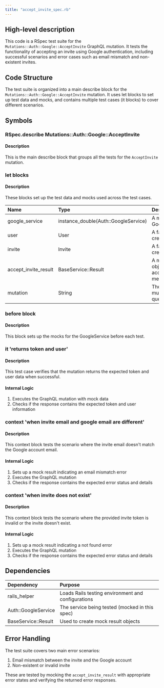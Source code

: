 ```yaml
---
title: "accept_invite_spec.rb"
---
```


## High-level description
This code is a RSpec test suite for the `Mutations::Auth::Google::AcceptInvite` GraphQL mutation. It tests the functionality of accepting an invite using Google authentication, including successful scenarios and error cases such as email mismatch and non-existent invites.

## Code Structure
The test suite is organized into a main describe block for the `Mutations::Auth::Google::AcceptInvite` mutation. It uses let blocks to set up test data and mocks, and contains multiple test cases (it blocks) to cover different scenarios.

## Symbols

### RSpec.describe Mutations::Auth::Google::AcceptInvite
#### Description
This is the main describe block that groups all the tests for the `AcceptInvite` mutation.

### let blocks
#### Description
These blocks set up the test data and mocks used across the test cases.

| Name | Type | Description |
|:-----|:-----|:------------|
| google_service | instance_double(Auth::GoogleService) | A mock of the GoogleService |
| user | User | A factory-created user |
| invite | Invite | A factory-created invite |
| accept_invite_result | BaseService::Result | A mock result object for the accept_invite method |
| mutation | String | The GraphQL mutation query |

### before block
#### Description
This block sets up the mocks for the GoogleService before each test.

### it 'returns token and user'
#### Description
This test case verifies that the mutation returns the expected token and user data when successful.

#### Internal Logic
1. Executes the GraphQL mutation with mock data
2. Checks if the response contains the expected token and user information

### context 'when invite email and google email are different'
#### Description
This context block tests the scenario where the invite email doesn't match the Google account email.

#### Internal Logic
1. Sets up a mock result indicating an email mismatch error
2. Executes the GraphQL mutation
3. Checks if the response contains the expected error status and details

### context 'when invite does not exist'
#### Description
This context block tests the scenario where the provided invite token is invalid or the invite doesn't exist.

#### Internal Logic
1. Sets up a mock result indicating a not found error
2. Executes the GraphQL mutation
3. Checks if the response contains the expected error status and details

## Dependencies
| Dependency | Purpose |
|:-----------|:--------|
| rails_helper | Loads Rails testing environment and configurations |
| Auth::GoogleService | The service being tested (mocked in this spec) |
| BaseService::Result | Used to create mock result objects |

## Error Handling
The test suite covers two main error scenarios:
1. Email mismatch between the invite and the Google account
2. Non-existent or invalid invite

These are tested by mocking the `accept_invite_result` with appropriate error states and verifying the returned error responses.